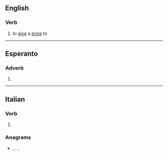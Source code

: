 ==English==

===Verb===
{{en-verb|premiat}}

# {{lb|en|transitive}} to [[give]] a [[prize]] to

----

==Esperanto==

===Adverb===
{{eo-part}}

# {{eo-form of|premi|ate}}

----

==Italian==

===Verb===
{{head|it|verb form}}

# {{inflection of|premere||2|p|pres|subj|lang=it}}

===Anagrams===
* {{l|it|imperate}}, {{l|it|permeati}}, {{l|it|pietrame}}, {{l|it|temperai}}